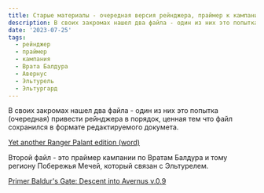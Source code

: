 ```yaml
---
title: Старые материалы - очередная версия рейнджера, праймер к кампании по Вратам Балдура и Авернусу
description: В своих закромах нашел два файла - один из них это попытка (очередная) привести рейнджера в порядок, ценная тем что файл сохранился в формате редактируемого докумета. Второй файл - это праймер кампании по Вратам Балдура и тому региону Побережья Мечей, который связан с Эльтурелем.
date: '2023-07-25'
tags:
  - рейнджер
  - праймер
  - кампания
  - Врата Балдура
  - Авернус
  - Эльтурель
  - Эльтургард
---
```


В своих закромах нашел два файла - один из них это попытка (очередная) привести рейнджера в порядок, ценная тем что файл сохранился в формате редактируемого докумета.

[Yet another Ranger Palant edition (word)](/files/word/ranger_palant_edition_draft_old_edited_in_2023.docx)

Второй файл - это праймер кампании по Вратам Балдура и тому региону Побережья Мечей, который связан с Эльтурелем.

[Primer Baldur's Gate: Descent into Avernus v.0.9](/files/downloads/bgdia_primer_0.9.pdf)
